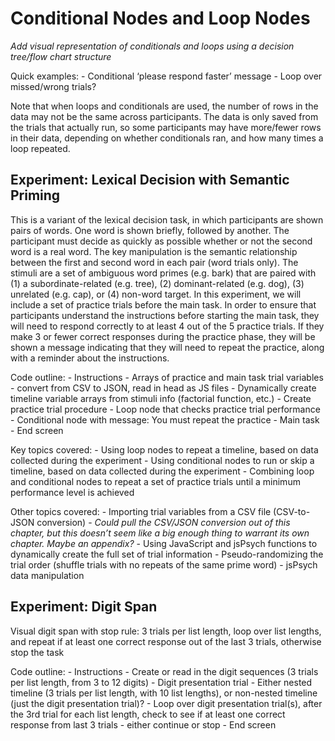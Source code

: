 # Conditional Nodes and Loop Nodes

*Add visual representation of conditionals and loops using a decision tree/flow chart structure*

Quick examples:
- Conditional 'please respond faster' message
- Loop over missed/wrong trials?

Note that when loops and conditionals are used, the number of rows in the data may not be the same across participants. The data is only saved from the trials that actually run, so some participants may have more/fewer rows in their data, depending on whether conditionals ran, and how many times a loop repeated.

## Experiment: Lexical Decision with Semantic Priming

This is a variant of the lexical decision task, in which participants are shown pairs of words. One word is shown briefly, followed by another. The participant must decide as quickly as possible whether or not the second word is a real word. 
The key manipulation is the semantic relationship between the first and second word in each pair (word trials only). The stimuli are a set of ambiguous word primes (e.g. bark) that are paired with (1) a subordinate-related (e.g. tree), (2) dominant-related (e.g. dog), (3) unrelated (e.g. cap), or (4) non-word target.
In this experiment, we will include a set of practice trials before the main task. In order to ensure that participants understand the instructions before starting the main task, they will need to respond correctly to at least 4 out of the 5 practice trials. If they make 3 or fewer correct responses during the practice phase, they will be shown a message indicating that they will need to repeat the practice, along with a reminder about the instructions.

Code outline:
- Instructions
- Arrays of practice and main task trial variables - convert from CSV to JSON, read in head as JS files
- Dynamically create timeline variable arrays from stimuli info (factorial function, etc.)
- Create practice trial procedure
- Loop node that checks practice trial performance
- Conditional node with message: You must repeat the practice
- Main task
- End screen

Key topics covered:
- Using loop nodes to repeat a timeline, based on data collected during the experiment
- Using conditional nodes to run or skip a timeline, based on data collected during the experiment
- Combining loop and conditional nodes to repeat a set of practice trials until a minimum performance level is achieved

Other topics covered:
- Importing trial variables from a CSV file (CSV-to-JSON conversion) - *Could pull the CSV/JSON conversion out of this chapter, but this doesn't seem like a big enough thing to warrant its own chapter. Maybe an appendix?*
- Using JavaScript and jsPsych functions to dynamically create the full set of trial information 
- Pseudo-randomizing the trial order (shuffle trials with no repeats of the same prime word)
- jsPsych data manipulation

## Experiment: Digit Span 

Visual digit span with stop rule: 3 trials per list length, loop over list lengths, and repeat if at least one correct response out of the last 3 trials, otherwise stop the task

Code outline:
- Instructions
- Create or read in the digit sequences (3 trials per list length, from 3 to 12 digits)
- Digit presentation trial
- Either nested timeline (3 trials per list length, with 10 list lengths), or non-nested timeline (just the digit presentation trial)?
- Loop over digit presentation trial(s), after the 3rd trial for each list length, check to see if at least one correct response from last 3 trials - either continue or stop
- End screen
